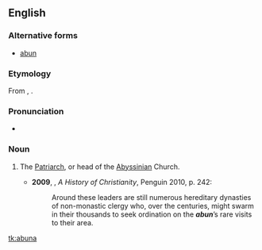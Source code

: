 ==English==

===Alternative forms===
* [[abun]]

===Etymology===
From {{etyl|am}} {{term|አቡነ||tr=abuna|lang=am}}, {{etyl|ar}} {{term|أبونا||our father|tr=abū-nā|lang=ar}}.

===Pronunciation===
* {{a|UK}} {{IPA|/əˈbuːnə/}}

===Noun===
{{en-noun}}

# {{Christianity}} The [[Patriarch]], or head of the [[Abyssinian]] Church.
#* '''2009''', {{w|Diarmaid MacCulloch}}, ''A History of Christianity'', Penguin 2010, p. 242:
#*: Around these leaders are still numerous hereditary dynasties of non-monastic clergy who, over the centuries, might swarm in their thousands to seek ordination on the '''''abun'''''’s rare visits to their area.

[[tk:abuna]]